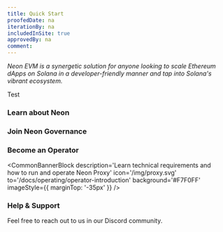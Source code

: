 ```yaml
---
title: Quick Start
proofedDate: na
iterationBy: na
includedInSite: true
approvedBy: na
comment:
---
```



_Neon EVM is a synergetic solution for anyone looking to scale Ethereum dApps on Solana in a developer-friendly manner and tap into Solana's vibrant ecosystem._

<QuickStartList />

Test

### Learn about Neon

<CommonBannerBlock
  description='Read about the basics of the Neon ecosystem'
  icon='/img/learn.svg'
  to='/docs/about/neon_ecosystem'
  background='#ECFFF8'
/>

### Join Neon Governance

<CommonBannerBlock
  description='Influence Neon’s ecosystem development<br /> by casting your vote'
  icon='/img/governance.svg'
  to='/docs/governance/overview'
  background='#FFF1FA'
/>

### Become an Operator

<CommonBannerBlock
  description='Learn technical requirements and<br /> how to run and operate Neon Proxy'
  icon='/img/proxy.svg'
  to='/docs/operating/operator-introduction'
  background='#F7F0FF'
  imageStyle={{ marginTop: '-35px' }}
/>

### Help & Support

Feel free to reach out to us in our Discord community.

<ServiceLink
  title='Ask on Discord'
  description='Our 🧰 rescue team is ready to help'
  icon='/icons/discord.svg'
  link='https://discord.com/invite/d9BhxNWTsj'
/>
